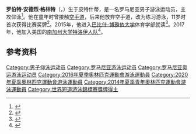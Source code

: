 {{NoteTA|G1=Aquatics}}
{{Infobox swimmer
| name           = 罗伯特·格林特
| image          = Robert CI iul2015.jpg
| caption        = 摄于2015年
| fullname       = 
| nicknames      = 
| nationality    = {{ROU}}
| strokes        = [[仰泳|仰泳]]
| club           =
| collegeteam    = 
| birth_date     = {{birth date and age|1997|4|18|df=yes}}
| birth_place    = {{ROU}}[[皮特什蒂|皮特什蒂]]
| death_date     = 
| death_place    = 
| height         = {{convert|1.85|m|ftin|abbr=no}}
| weight         = {{convert|72|kg|lb|abbr=on}}
| updated        = 
| show-medals    = yes
| medaltemplates = 
{{MedalSport|男子[[游泳|游泳]]}}
{{MedalCountry|{{ROU}}}}
{{MedalCompetition|[[世界短池游泳錦標賽|世界短池游泳錦標賽]]}}
{{MedalBronze|[[2021年世界短道游泳錦標賽|2021 阿布扎比]]|100米仰泳}}
{{MedalCompetition|[[欧洲游泳锦标赛|欧洲游泳锦标赛]]}}
{{MedalGold|[[2020年欧洲游泳锦标赛|2020 布达佩斯]]|100米仰泳}}
{{MedalSilver|[[2018年欧洲游泳锦标赛|2018 格拉斯哥]]|50米仰泳}}
{{MedalSilver|2020 布达佩斯|50米仰泳}}
{{MedalCompetition|[[欧洲短池游泳锦标赛|欧洲短池游泳锦标赛]]}}
{{MedalSilver|2021 喀山|100米仰泳}}
{{MedalBronze|2017 哥本哈根|100米仰泳}}
{{MedalBronze|2019 格拉斯哥|100米仰泳}}
{{MedalBronze|2021 喀山|50米仰泳}}
{{MedalCompetition|[[世界青年游泳锦标赛|世界青年游泳锦标赛]]}}
{{MedalGold|[[2015年世界青年游泳锦标赛|2015 新加坡]]|100米仰泳}}
}}
'''罗伯特·安德烈·格林特'''（{{lang-ro|Robert Andrei Glință}}，{{bd|1997年|4月18日||}}）生于皮特什蒂，是一名罗马尼亚男子游泳运动员，主攻仰泳<ref>{{cite web|url=https://www.rri.ro/en_gb/olympic_profiles_swimmer_robert_glinta-2615322|title=Olympic Profiles - Swimmer Robert Glinta|publisher={{lang|ro|[[罗马尼亚国际广播电台|Radio România Internaţional]]}}|date=2020-04-09|accessdate=2020-08-27|archiveurl=https://web.archive.org/web/20200419090141/https://www.rri.ro/en_gb/olympic_profiles_swimmer_robert_glinta-2615322|archivedate=2020-04-19}}</ref>。他在童年时曾接触[[空手道|空手道]]，后来他放弃空手道，改为练习游泳，11岁时首次获得比赛奖牌<ref>{{cite web|url=http://www.gsp.ro/gsp-special/tanarul-saptamanii/micul-phelps-robert-andrei-glinta-e-marea-speranta-a-inotului-masculin-romanesc-388632.html|script-title=ro:Micul Phelps » Robert Andrei Glinţă e marea speranţă a înotului masculin românesc|publisher={{lang|ro|Gazeta Sporturilor}}|date=2013-02-01|accessdate=2020-08-27|archiveurl=https://web.archive.org/web/20151208154535/http://www.gsp.ro/gsp-special/tanarul-saptamanii/micul-phelps-robert-andrei-glinta-e-marea-speranta-a-inotului-masculin-romanesc-388632.html|archivedate=2015-12-08}}</ref>。2015年，他进入[[巴比什-博雅依大学|巴比什-博雅依大学]]体育学部就读<ref>{{cite web|url=http://www.curier.ro/index.php?option=com_content&task=view&id=72352&Itemid=418|script-title=ro:Glinţă a plecat la Cluj!|publisher=Curierul|date=2015-10-21|accessdate=2020-08-27|archiveurl=https://web.archive.org/web/20151208072150/http://www.curier.ro/index.php?option=com_content&task=view&id=72352&Itemid=418|archivedate=2015-12-08}}</ref>。2017年，他加入美国的[[南加州大学特洛伊人队|南加州大学特洛伊人队]]<ref>{{cite web|url=https://swimswam.com/usc-trojans-land-romanian-olympic-finalist-robert-glinta/|title=USC Trojans Land Romanian Olympic Finalist Robert Glinta|work=SwimSwam|date=2017-05-31|accessdate=2020-08-27|archiveurl=https://web.archive.org/web/20170531190932/https://swimswam.com/usc-trojans-land-romanian-olympic-finalist-robert-glinta/|archivedate=2017-05-31}}</ref>。

==参考资料==
{{reflist}}

{{DEFAULTSORT:Glinta, Robert}}
[[Category:男子仰泳运动员|Category:男子仰泳运动员]]
[[Category:罗马尼亚游泳运动员|Category:罗马尼亚游泳运动员]]
[[Category:罗马尼亚奥运游泳运动员|Category:罗马尼亚奥运游泳运动员]]
[[Category:2016年夏季奧林匹克運動會游泳運動員|Category:2016年夏季奧林匹克運動會游泳運動員]]
[[Category:2020年夏季奧林匹克運動會游泳運動員|Category:2020年夏季奧林匹克運動會游泳運動員]]
[[Category:2014年夏季青年奧林匹克運動會游泳運動員|Category:2014年夏季青年奧林匹克運動會游泳運動員]]
[[Category:世界短道游泳錦標賽獎牌得主|Category:世界短道游泳錦標賽獎牌得主]]